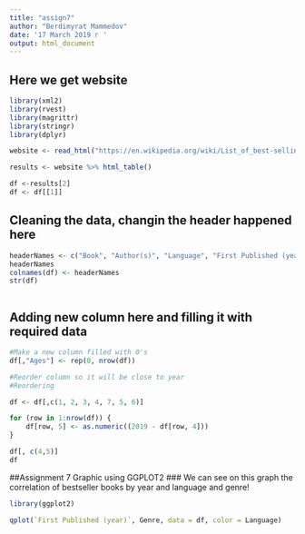 ```yaml
---
title: "assign7"
author: "Berdimyrat Mammedov"
date: '17 March 2019 г '
output: html_document
---
```


## Here we get website

```r

library(xml2)
library(rvest)
library(magrittr)
library(stringr)
library(dplyr)

website <- read_html("https://en.wikipedia.org/wiki/List_of_best-selling_books#Between_50_million_and_100_million_copies")

results <- website %>% html_table()

df <-results[2]
df <- df[[1]]


```

## Cleaning the data, changin the header happened here

```r
headerNames <- c("Book", "Author(s)", "Language", "First Published (year)", "Approximate Sales", "Genre")
headerNames
colnames(df) <- headerNames
str(df)



```


## Adding new column here and filling it with required data
```r

#Make a new column filled with 0's
df[,"Ages"] <- rep(0, nrow(df))

#Reorder column so it will be close to year
#Reordering

df <- df[,c(1, 2, 3, 4, 7, 5, 6)]   

for (row in 1:nrow(df)) {
    df[row, 5] <- as.numeric((2019 - df[row, 4]))
}

```



```r

df[, c(4,5)]
df

```

##Assignment 7 Graphic using GGPLOT2
### We can see on this graph the correlation of bestseller books by year and language and genre! 

```r
library(ggplot2)

qplot(`First Published (year)`, Genre, data = df, color = Language)


```
















